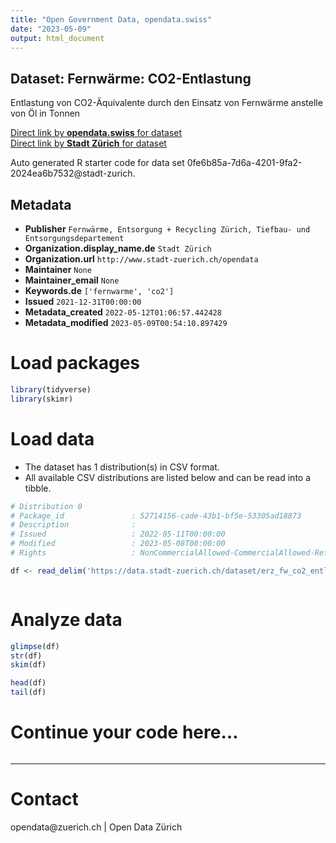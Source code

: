 ```yaml
---
title: "Open Government Data, opendata.swiss"
date: "2023-05-09"
output: html_document
---
```


## Dataset: Fernwärme: CO2-Entlastung

Entlastung von CO2-Äquivalente durch den Einsatz von Fernwärme anstelle von Öl in Tonnen

[Direct link by **opendata.swiss** for dataset](https://opendata.swiss/de/dataset/fernwarme-co2-entlastung)<br>
[Direct link by **Stadt Zürich** for dataset](https://data.stadt-zuerich.ch/dataset/erz_fw_co2_entlastung)

Auto generated R starter code for data set 0fe6b85a-7d6a-4201-9fa2-2024ea6b7532@stadt-zurich.

## Metadata

- **Publisher** `Fernwärme, Entsorgung + Recycling Zürich, Tiefbau- und Entsorgungsdepartement`
- **Organization.display_name.de** `Stadt Zürich`
- **Organization.url** `http://www.stadt-zuerich.ch/opendata`
- **Maintainer** `None`
- **Maintainer_email** `None`
- **Keywords.de** `['fernwarme', 'co2']`
- **Issued** `2021-12-31T00:00:00`
- **Metadata_created** `2022-05-12T01:06:57.442428`
- **Metadata_modified** `2023-05-09T00:54:10.897429`


# Load packages

```r

library(tidyverse)
library(skimr)

```

# Load data

-   The dataset has 1 distribution(s) in CSV format.
-   All available CSV distributions are listed below and can be read into a tibble.

```r

# Distribution 0
# Package_id               : 52714156-cade-43b1-bf5e-53305ad18873
# Description              : 
# Issued                   : 2022-05-11T00:00:00
# Modified                 : 2023-05-08T00:00:00
# Rights                   : NonCommercialAllowed-CommercialAllowed-ReferenceNotRequired

df <- read_delim('https://data.stadt-zuerich.ch/dataset/erz_fw_co2_entlastung/download/fw_co2_entlastung.csv')



```

# Analyze data

```r

glimpse(df)
str(df)
skim(df)

head(df)
tail(df)

```

# Continue your code here...

```r

```

------------------------------------------------------------------------

# Contact

opendata@zuerich.ch | Open Data Zürich
